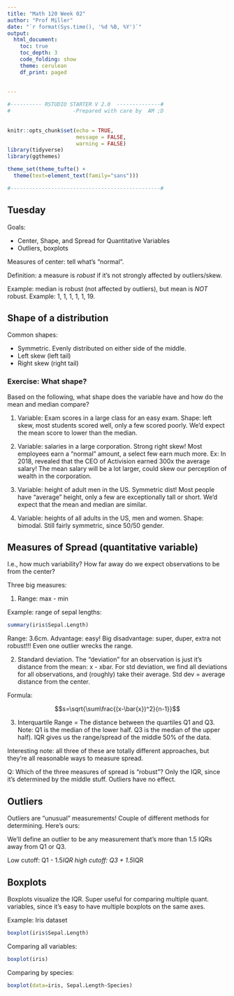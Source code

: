 ```yaml
---
title: "Math 120 Week 02"
author: "Prof Miller"
date: "`r format(Sys.time(), '%d %B, %Y')`"
output: 
  html_document:
    toc: true
    toc_depth: 3
    code_folding: show
    theme: cerulean
    df_print: paged
  
  
---
```


```r

#---------- RSTUDIO STARTER V 2.0  --------------#
#                    -Prepared with care by  AM ;D
                
                                                                          
knitr::opts_chunk$set(echo = TRUE, 
                      message = FALSE, 
                      warning = FALSE)      
library(tidyverse)                
library(ggthemes)                    

theme_set(theme_tufte() +                                     
  theme(text=element_text(family="sans")))  

#------------------------------------------------#
```












## Tuesday

Goals:

- Center, Shape, and Spread for Quantitative Variables
- Outliers, boxplots

Measures of center:  tell what's "normal".  

Definition:  a measure is *robust* if it's not strongly affected by outliers/skew.

Example: median is robust (not affected by outliers), but mean is *NOT* robust.  Example: 1, 1, 1, 1, 1, 19.  

## Shape of a distribution

Common shapes:

- Symmetric.  Evenly distributed on either side of the middle.
- Left skew (left tail)
- Right skew (right tail)

### Exercise:  What shape?

Based on the following, what shape does the variable have and how do the mean and median compare?

1)  Variable:  Exam scores in a large class for an easy exam.  Shape:  left skew, most students scored well, only a few scored poorly.  We'd expect the mean score to lower than the median.  

2)  Variable:  salaries in a large corporation.  Strong right skew!  Most employees earn a "normal" amount, a select few earn much more.  Ex:  In 2018, revealed that the CEO of Activision earned 300x the average salary!  The mean salary will be a lot larger, could skew our perception of wealth in the corporation.

3)  Variable:  height of adult men in the US.  Symmetric dist!  Most people have "average" height, only a few are exceptionally tall or short.  We'd expect that the mean and median are similar.

4)  Variable:  heights of all adults in the US, men and women.  Shape:   bimodal.  Still fairly symmetric, since 50/50 gender.  

## Measures of Spread (quantitative variable)

I.e., how much variability?  How far away do we expect observations to be from the center?

Three big measures:

1) Range:  max - min

Example:  range of sepal lengths:

```r
summary(iris$Sepal.Length)
```

Range:  3.6cm.  Advantage:  easy!  Big disadvantage:  super, duper, extra not robust!!!  Even one outlier wrecks the range.  

2) Standard deviation.  The "deviation" for an observation is just it's distance from the mean:  x - xbar.  For std deviation, we find all deviations for all observations, and (roughly) take their average.  Std dev = average distance from the center. 

Formula:

$$s=\sqrt{\sum\frac{(x-\bar{x})^2}{n-1}}$$

3) Interquartile Range = The distance between the quartiles Q1 and Q3.  Note:  Q1 is the median of the lower half.  Q3 is the median of the upper half). IQR gives us the range/spread of the middle 50% of the data.  

Interesting note:  all three of these are totally different approaches, but they're all reasonable ways to measure spread.  

Q:  Which of the three measures of spread is "robust"?  Only the IQR, since it's determined by the middle stuff.  Outliers have no effect.  

## Outliers

Outliers are "unusual" measurements!  Couple of different methods for determining.  Here's ours:  

We'll define an outlier to be any measurement that's more than 1.5 IQRs away from Q1 or Q3.

Low cutoff:  Q1 - 1.5*IQR
high cutoff: Q3 + 1.5*IQR

## Boxplots

Boxplots visualize the IQR.  Super useful for comparing multiple quant. variables, since it's easy to have multiple boxplots on the same axes.

Example:  Iris dataset

```r
boxplot(iris$Sepal.Length)
```


Comparing all variables:
```r
boxplot(iris)
```

Comparing by species:
```r
boxplot(data=iris, Sepal.Length~Species)
```




















